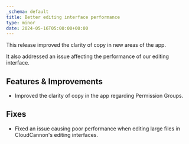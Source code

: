 ```yaml
---
_schema: default
title: Better editing interface performance
type: minor
date: 2024-05-16T05:00:00+00:00
---
```

This release improved the clarity of copy in new areas of the app.

It also addressed an issue affecting the performance of our editing interface.

## Features & Improvements

* Improved the clarity of copy in the app regarding Permission Groups.

## Fixes

* Fixed an issue causing poor performance when editing large files in CloudCannon's editing interfaces.